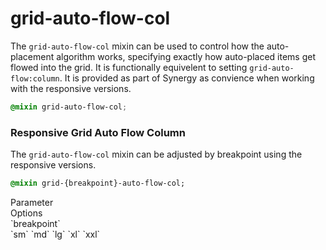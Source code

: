 
<Meta title="Synergy Design System/Developer Docs/Mixins/Grid/grid-auto-flow-col"/>

# grid-auto-flow-col

The `grid-auto-flow-col` mixin can be used to control how the auto-placement algorithm works, specifying exactly how auto-placed items get flowed into the grid. It is functionally equivelent to setting `grid-auto-flow:column`. It is provided as part of Synergy as convience when working with the responsive versions.

```css
@mixin grid-auto-flow-col;
```

### Responsive Grid Auto Flow Column

The `grid-auto-flow-col` mixin can be adjusted by breakpoint using the responsive versions.

```css
@mixin grid-{breakpoint}-auto-flow-col;
```

<div className="table margin-bottom">
    <div>
        <div>Parameter</div>
        <div>Options</div>
    </div>
    <div>
        <div>`breakpoint`</div>
        <div>`sm` `md` `lg` `xl` `xxl`</div>
    </div>
</div>